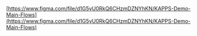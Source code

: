 [https://www.figma.com/file/d1G5yU0RkQ6CHzmDZNYhKN/KAPPS-Demo-Main-Flows](https://www.figma.com/file/d1G5yU0RkQ6CHzmDZNYhKN/KAPPS-Demo-Main-Flows)

